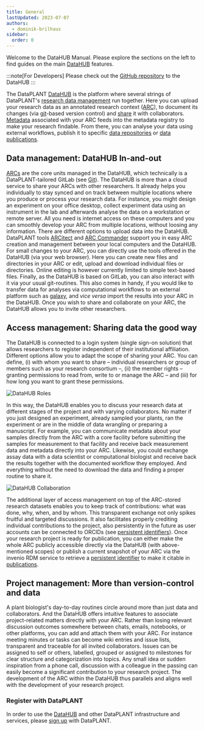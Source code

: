 ```yaml
---
title: General
lastUpdated: 2023-07-07
authors:
  - dominik-brilhaus
sidebar:
  order: 0
---
```


Welcome to the DataHUB Manual. 
Please explore the sections on the left to find guides on the main [DataHUB](https://git.nfdi4plants.org) features.

:::note[For Developers]
Please check out the [GitHub repository](https://github.com/nfdi4plants/DataHUB) to the DataHUB
:::


The DataPLANT [DataHUB](/datahub) is the platform where several strings of DataPLANT's 
[research data management](/fundamentals/research-data-management) run together. 
Here you can upload your research data as an annotated research context 
([ARC](/core-concepts/arc)), to document its changes (via [git](/fundamentals/version-control-git)-based 
version control) and [share](/fundamentals/data-sharing/) it with collaborators. [Metadata](/fundamentals/metadata)
associated with your ARC feeds into the metadata registry to make your research findable. 
From there, you can analyse your data using external workflows, publish it to specific 
[data repositories](/fundamentals/public-data-repositories) or [data publications](/fundamentals/data-publications/).

## Data management: DataHUB In-and-out


[ARCs](/core-concepts/arc) are the core units managed in the DataHUB, which technically is a DataPLANT-tailored GitLab (see [Git](/fundamentals/version-control-git)). The DataHUB is more than a cloud service to share your ARCs with other researchers. It already helps you individually to stay synced and on track between multiple locations where you produce or process your research data. For instance, you might design an experiment on your office desktop, collect experiment data using an instrument in the lab and afterwards analyse the data on a workstation or remote server. All you need is internet access on these computers and you can smoothly develop your ARC from multiple locations, without loosing any information.
There are different options to upload data into the DataHUB. DataPLANT tools [ARCitect](/arcitect) and [ARC Commander](/arc-commander) support you in easy ARC creation and management between your local computers and the DataHUB. For small changes to your ARC, you can directly use the tools offered in the DataHUB (via your web browser). Here you can create new files and directories in your ARC or edit, upload and download individual files or directories. Online editing is however currently limited to simple text-based files. Finally, as the DataHUB is based on GitLab, you can also interact with it via your usual git-routines. This also comes in handy, if you would like to transfer data for analyses via computational workflows to an external platform such as [galaxy](https://plants.usegalaxy.eu/), and *vice versa* import the results into your ARC in the DataHUB. Once you wish to share and collaborate on your ARC, the DataHUB allows you to invite other researchers.

## Access management: Sharing data the good way

The DataHUB is connected to a login system (single sign-on solution) that allows researchers to register independent of their institutional affiliation. Different options allow you to adapt the scope of sharing your ARC. You can define, (i) with whom you want to share  &ndash; individual researchers or group of members such as your research consortium &ndash;, (ii) the member rights &ndash; granting permissions to read from, write to or manage the ARC &ndash; and (iii) for how long you want to grant these permissions. 

![DataHUB Roles](@images/datahub/datahub-roles.png)

In this way, the DataHUB enables you to discuss your research data at different stages of the project and with varying collaborators. No matter if you just designed an experiment, already sampled your plants, ran the experiment or are in the middle of data wrangling or preparing a manuscript. For example, you can communicate metadata about your samples directly from the ARC with a core facility before submitting the samples for measurement to that facility and receive back measurement data and metadata directly into your ARC. Likewise, you could exchange assay data with a data scientist or computational biologist and receive back the results together with the documented workflow they employed. And everything without the need to download the data and finding a proper routine to share it.

![DataHUB Collaboration](@images/datahub/datahub-collaboration.png)

The additional layer of access management on top of the ARC-stored research datasets enables you to keep track of contributions: what was done, why, when, and by whom. This transparent exchange not only spikes fruitful and targeted discussions. It also facilitates properly crediting individual contributions to the project, also persistently in the future as user accounts can be connected to ORCIDs (see [persistent identifiers](/fundamentals/persistent-identifiers/)).
Once your research project is ready for publication, you can either make the whole ARC publicly accessible directly via the DataHUB (with above-mentioned scopes) or publish a current snapshot of your ARC via the invenio RDM service to retrieve a [persistent identifier](/fundamentals/persistent-identifiers/) to make it citable in [publications](/fundamentals/data-publications/).

## Project management: More than version-control and data

A plant biologist's day-to-day routines circle around more than just data and collaborators. And the DataHUB offers intuitive features to associate project-related matters directly with your ARC. Rather than losing relevant discussion outcomes somewhere between chats, emails, notebooks, or other platforms, you can add and attach them with your ARC. For instance meeting minutes or tasks can become wiki entries and issue lists, transparent and traceable for all invited collaborators. Issues can be assigned to self or others, labelled, grouped or assigned to milestones for clear structure and categorization into topics. Any small idea or sudden inspiration from a phone call, discussion with a colleague in the passing can easily become a significant contribution to your research project. The development of the ARC within the DataHUB thus parallels and aligns well with the development of your research project.

### Register with DataPLANT

In order to use the [DataHUB](/datahub) and other DataPLANT infrastructure and services, please [sign up](/datahub/datahub-account) with DataPLANT.  
